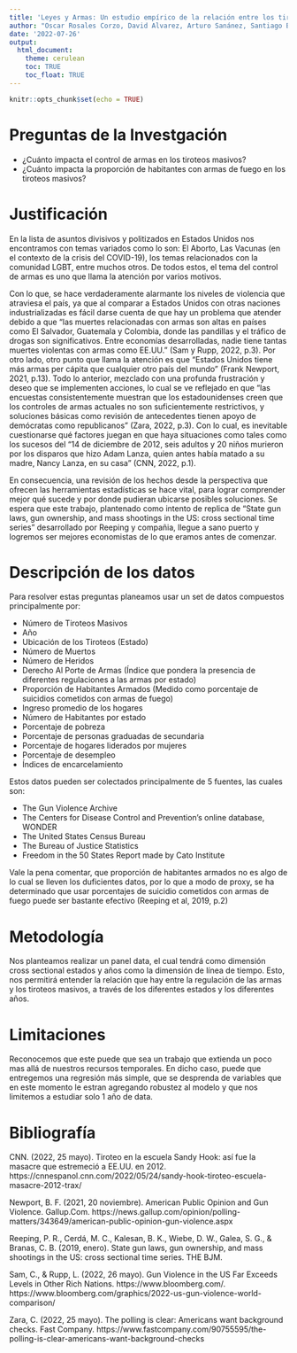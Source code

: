 ```yaml
---
title: 'Leyes y Armas: Un estudio empírico de la relación entre los tiroteos masivos, la proporción de habitantes armados y los controles legales a las armas'
author: "Oscar Rosales Corzo, David Alvarez, Arturo Sanánez, Santiago Bonadies "
date: '2022-07-26'
output: 
  html_document:
    theme: cerulean
    toc: TRUE
    toc_float: TRUE
---
```


```r
knitr::opts_chunk$set(echo = TRUE)
```

# Preguntas de la Investgación

- ¿Cuánto impacta el control de armas en los tiroteos masivos?
- ¿Cuánto impacta la proporción de habitantes con armas de fuego en los tiroteos masivos?


# Justificación

En la lista de asuntos divisivos y politizados en Estados Unidos nos encontramos con temas variados como lo son: El Aborto, Las Vacunas (en el contexto de la crisis del COVID-19), los temas relacionados con la comunidad LGBT, entre muchos otros. De todos estos, el tema del control de armas es uno que llama la atención por varios motivos.

 Con lo que, se hace verdaderamente alarmante los niveles de violencia que atraviesa el país, ya que al comparar a Estados Unidos con otras naciones industrializadas es fácil darse cuenta de que hay un problema que atender debido a que “las muertes relacionadas con armas son altas en países como El Salvador, Guatemala y Colombia, donde las pandillas y el tráfico de drogas son significativos. Entre economías desarrolladas, nadie tiene tantas muertes violentas con armas como EE.UU.” (Sam y Rupp, 2022, p.3). Por otro lado, otro punto que llama la atención es que “Estados Unidos tiene más armas per cápita que cualquier otro país del mundo” (Frank Newport, 2021, p.13). Todo lo anterior, mezclado con una profunda frustración y deseo que se implementen acciones, lo cual se ve reflejado en que “las encuestas consistentemente muestran que los estadounidenses creen que los controles de armas actuales no son suficientemente restrictivos, y soluciones básicas como revisión de antecedentes tienen apoyo de demócratas como republicanos” (Zara, 2022, p.3). Con lo cual, es inevitable cuestionarse qué factores juegan en que haya situaciones como tales como los sucesos del “14 de diciembre de 2012, seis adultos y 20 niños murieron por los disparos que hizo Adam Lanza, quien antes había matado a su madre, Nancy Lanza, en su casa” (CNN, 2022, p.1).
 
En consecuencia, una revisión de los hechos desde la perspectiva que ofrecen las herramientas estadísticas se hace vital, para lograr comprender mejor qué sucede y por donde pudieran ubicarse posibles soluciones. Se espera que este trabajo, plantenado como intento de replica de "State gun laws, gun ownership, and mass shootings in the US: 
cross sectional time series" desarrollado por Reeping y compañia, llegue a sano puerto y logremos ser mejores economistas de lo que eramos antes de comenzar.


# Descripción de los datos

Para resolver estas preguntas planeamos usar un set de datos compuestos principalmente por:

- Número de Tiroteos Masivos
- Año
- Ubicación de los Tiroteos (Estado)
- Número de Muertos
- Número de Heridos
- Derecho Al Porte de Armas (Índice que pondera la presencia de diferentes regulaciones a las armas por estado)
- Proporción de Habitantes Armados (Medido como porcentaje de suicidios cometidos con armas de fuego)
- Ingreso promedio de los hogares
- Número de Habitantes por estado
- Porcentaje de pobreza
- Porcentaje de personas graduadas de secundaria
- Porcentaje de hogares liderados por mujeres
- Porcentaje de desempleo
- Índices de encarcelamiento
 
Estos datos pueden ser colectados principalmente de 5 fuentes, las cuales son: 

- The Gun Violence Archive
- The Centers for Disease Control and Prevention’s online database, WONDER
- The United States Census Bureau
- The Bureau of Justice Statistics
- Freedom in the 50 States Report made by Cato Institute

Vale la pena comentar, que proporción de habitantes armados no es algo de lo cual se lleven los duficientes datos, por lo que a modo de proxy, se ha determinado que usar porcentajes de suicidio cometidos con armas de fuego puede ser bastante efectivo (Reeping et al, 2019, p.2)


# Metodología

Nos planteamos realizar un panel data, el cual tendrá como dimensión cross sectional estados y años como la dimensión de línea de tiempo. Esto, nos permitirá entender la relación que hay entre la regulación de las armas y los tiroteos masivos, a través de los diferentes estados y los diferentes años.

# Limitaciones

Reconocemos que este puede que sea un trabajo que extienda un poco mas allá de nuestros recursos temporales. En dicho caso, puede que entregemos una regresión más simple, que se desprenda de variables que en este momento le estran agregando robustez al modelo y que nos limitemos a estudiar solo 1 año de data.

# Bibliografía

CNN. (2022, 25 mayo). Tiroteo en la escuela Sandy Hook: así fue la masacre que estremeció a EE.UU. en 2012. https://cnnespanol.cnn.com/2022/05/24/sandy-hook-tiroteo-escuela-masacre-2012-trax/

Newport, B. F. (2021, 20 noviembre). American Public Opinion and Gun Violence. Gallup.Com. https://news.gallup.com/opinion/polling-matters/343649/american-public-opinion-gun-violence.aspx

Reeping, P. R., Cerdá, M. C., Kalesan, B. K., Wiebe, D. W., Galea, S. G., & Branas, C. B. (2019, enero). State gun laws, gun ownership, and mass shootings in the US: cross sectional time series. THE BJM.

Sam, C., & Rupp, L. (2022, 26 mayo). Gun Violence in the US Far Exceeds Levels in Other Rich Nations. https://www.bloomberg.com/. https://www.bloomberg.com/graphics/2022-us-gun-violence-world-comparison/

Zara, C. (2022, 25 mayo). The polling is clear: Americans want background checks. Fast Company. https://www.fastcompany.com/90755595/the-polling-is-clear-americans-want-background-checks